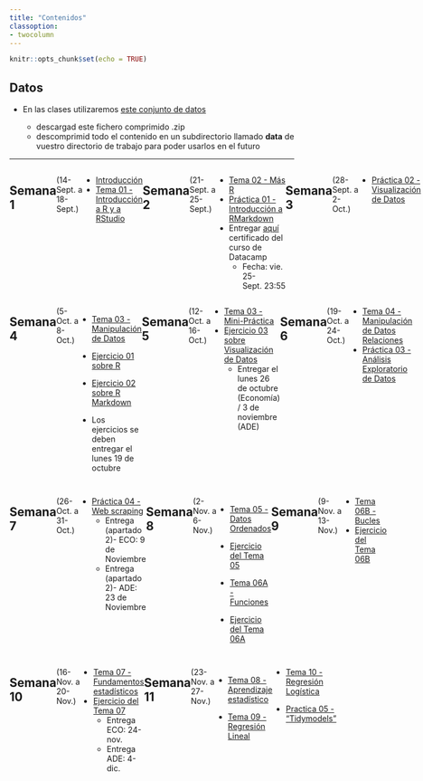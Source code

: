 ```yaml
---
title: "Contenidos"
classoption:
- twocolumn
---
```


```r
knitr::opts_chunk$set(echo = TRUE)
```

## Datos


* En las clases utilizaremos [este conjunto de datos](https://drive.google.com/file/d/1_oeCFuxeu_11qFuBGgI6YhfqfYcMDT7W/view?usp=sharing) 

  <!-- (https://github.com/albarran/CursoBigData/tree/master/data) -->

  - descargad este fichero comprimido .zip
  - descomprimid todo el contenido en un subdirectorio llamado **data** de vuestro directorio de trabajo para poder usarlos en el futuro

***

:::: {style="display: flex;"}

::: {}

## Semana 1  {.columns-2}
(14-Sept. a 18-Sept.)

  * [Introducción](0Intro.html)
  * [Tema 01 - Introducción a R y a RStudio](Tema01.html)
  
:::

::: {}

## Semana 2
(21-Sept. a 25-Sept.)


  * [Tema 02 - Más R](Tema02.html) 
  * [Práctica 01 - Introducción a RMarkdown](Pract01.html)
  * Entregar [aquí](https://docs.google.com/forms/d/e/1FAIpQLScxZ3PuU3y58buOupBmtpNhoIprMKgTydX4wH_WdontaEo9Mg/viewform) certificado del curso de Datacamp
    - Fecha:  vie. 25-Sept. 23:55

:::

::: {}

## Semana 3
(28-Sept. a 2-Oct.)

  * [Práctica 02 - Visualización de Datos](Pract02.html)
  
 
:::

::::


:::: {style="display: flex;"}

::: {}
## Semana 4
(5-Oct. a 8-Oct.)

 * [Tema 03 - Manipulación de Datos](Tema03sl.html)
 * [Ejercicio 01 sobre R](Ejerc01.html)
 * [Ejercicio 02 sobre R Markdown](Ejerc02.html)
 
 * Los ejercicios se deben entregar el lunes 19 de octubre


:::

::: {}
## Semana 5
(12-Oct. a 16-Oct.)

 * [Tema 03 - Mini-Práctica](PregT03.Ejerc.html)
 * [Ejercicio 03 sobre Visualización de Datos](Ejerc03.html)
      + Entregar el lunes 26 de octubre (Economía) / 3 de noviembre (ADE)

:::

::: {}
## Semana 6
(19-Oct. a 24-Oct.)

 * [Tema 04 - Manipulación de Datos Relaciones](Tema04sl.html)
 * [Práctica 03 - Análisis Exploratorio de Datos](Pract03.html)

:::

::::


:::: {style="display: flex;"}

::: {}
## Semana 7
(26-Oct. a 31-Oct.)

  * [Práctica 04 - Web scraping](Pract04.html)
      + Entrega (apartado 2)- ECO: 9 de Noviembre
      + Entrega (apartado 2)- ADE: 23 de Noviembre

::: 


::: {}

## Semana 8
(2-Nov. a 6-Nov.)

  * [Tema 05 - Datos Ordenados](Tema05sl.html)
  * [Ejercicio del Tema 05](EjercT05.html)
  
  * [Tema 06A - Funciones](Tema06Asl.html)
  * [Ejercicio del Tema 06A](EjercT06A.html)
  
::: 

::: {}

## Semana 9
(9-Nov. a 13-Nov.)

  * [Tema 06B - Bucles](Tema06Bsl.html)
  * [Ejercicio del Tema 06B](EjercT06B.html)
  
::: 

::::



:::: {style="display: flex;"}

::: {}
## Semana 10
(16-Nov. a 20-Nov.)

  * [Tema 07 - Fundamentos estadísticos](Tema07sl.html)
  * [Ejercicio del Tema 07](EjercT07.html)
      + Entrega ECO: 24-nov.
      + Entrega ADE: 4-dic.
  
::: 


::: {}

## Semana 11
(23-Nov. a 27-Nov.)

  * [Tema 08 - Aprendizaje estadístico](Tema08sl.html)
  
  * [Tema 09 - Regresión Lineal](Tema09sl.html)

::: 


::: {}

  * [Tema 10 - Regresión Logística](Tema10sl.html)

  * [Practica 05 - "Tidymodels"](Pract05.html) 



::: 

::::
